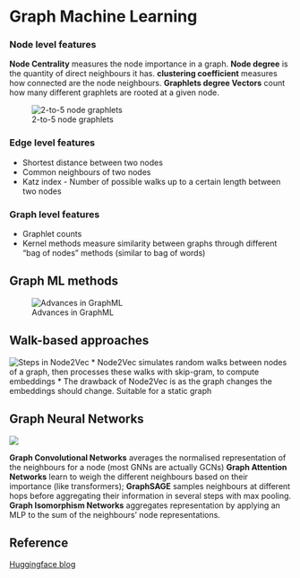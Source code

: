 # Graph Machine Learning

### Node level features

**Node Centrality** measures the node importance in a graph.
**Node degree** is the quantity of direct neighbours it has.
**clustering coefficient** measures how connected are the node neighbours.
**Graphlets degree Vectors** count how many different graphlets are rooted at a given node.

![2-to-5 node graphlets](Images/graphlets.png)


### Edge level features
* Shortest distance between two nodes
* Common neighbours of two nodes
* Katz index - Number of possible walks up to a certain length between two nodes


### Graph level features
* Graphlet counts
* Kernel methods measure similarity between graphs through different "bag of nodes" methods (similar to bag of words)

## Graph ML methods
![Advances in GraphML](/Images/graph_nn.png)


## Walk-based approaches
![Steps in Node2Vec](/Images/node2vec.png)
* Node2Vec simulates random walks between nodes of a graph, then processes these walks with skip-gram, to compute embeddings
* The drawback of Node2Vec is as the graph changes the embeddings should change. Suitable for a static graph

## Graph Neural Networks

![](/Images/permutation_invariance.png)

**Graph Convolutional Networks** averages the normalised representation of the neighbours for a node (most GNNs are actually GCNs)
**Graph Attention Networks** learn to weigh the different neighbours based on their importance (like transformers);
**GraphSAGE** samples neighbours at different hops before aggregating their information in several steps with max pooling.
**Graph Isomorphism Networks** aggregates representation by applying an MLP to the sum of the neighbours' node representations.

## Reference
[Huggingface blog](https://huggingface.co/blog/intro-graphml)








